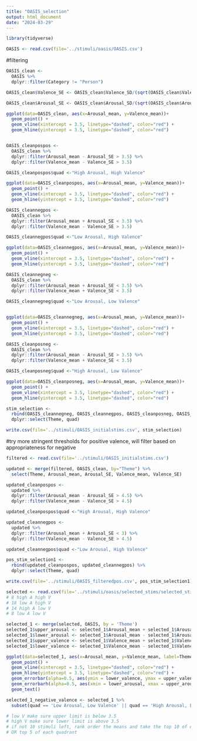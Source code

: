 ```yaml
---
title: "OASIS_selection"
output: html_document
date: "2024-03-29"
---
```


```r
library(tidyverse)
```

```r
OASIS <- read.csv(file='../stimuli/oasis/OASIS.csv')
```

#filtering
```r
OASIS_clean <-
  OASIS %>%
  dplyr::filter(Category != "Person")

OASIS_clean$Valence_SE <- OASIS_clean$Valence_SD/(sqrt(OASIS_clean$Valence_N))

OASIS_clean$Arousal_SE <- OASIS_clean$Arousal_SD/(sqrt(OASIS_clean$Arousal_N))

ggplot(data=OASIS_clean, aes(x=Arousal_mean, y=Valence_mean))+
  geom_point() +
  geom_vline(xintercept = 3.5, linetype="dashed", color="red") +
  geom_hline(yintercept = 3.5, linetype="dashed", color="red")


OASIS_cleanpospos <- 
  OASIS_clean %>%
  dplyr::filter(Arousal_mean - Arousal_SE > 3.5) %>%
  dplyr::filter(Valence_mean - Valence_SE > 3.5)

OASIS_cleanpospos$quad <-"High Arousal, High Valence"

ggplot(data=OASIS_cleanpospos, aes(x=Arousal_mean, y=Valence_mean))+
  geom_point() +
  geom_vline(xintercept = 3.5, linetype="dashed", color="red") +
  geom_hline(yintercept = 3.5, linetype="dashed", color="red")

OASIS_cleannegpos <- 
  OASIS_clean %>%
  dplyr::filter(Arousal_mean + Arousal_SE < 3.5) %>%
  dplyr::filter(Valence_mean - Valence_SE > 3.5)

OASIS_cleannegpos$quad <-"Low Arousal, High Valence"

ggplot(data=OASIS_cleannegpos, aes(x=Arousal_mean, y=Valence_mean))+
  geom_point() +
  geom_vline(xintercept = 3.5, linetype="dashed", color="red") +
  geom_hline(yintercept = 3.5, linetype="dashed", color="red")

OASIS_cleannegneg <- 
  OASIS_clean %>%
  dplyr::filter(Arousal_mean + Arousal_SE < 3.5) %>%
  dplyr::filter(Valence_mean + Valence_SE < 3.5)

OASIS_cleannegneg$quad <-"Low Arousal, Low Valence"


ggplot(data=OASIS_cleannegneg, aes(x=Arousal_mean, y=Valence_mean))+
  geom_point() +
  geom_vline(xintercept = 3.5, linetype="dashed", color="red") +
  geom_hline(yintercept = 3.5, linetype="dashed", color="red")

OASIS_cleanposneg <- 
  OASIS_clean %>%
  dplyr::filter(Arousal_mean - Arousal_SE > 3.5) %>%
  dplyr::filter(Valence_mean + Valence_SE < 3.5)

OASIS_cleanposneg$quad <-"High Arousal, Low Valence"

ggplot(data=OASIS_cleanposneg, aes(x=Arousal_mean, y=Valence_mean))+
  geom_point() +
  geom_vline(xintercept = 3.5, linetype="dashed", color="red") +
  geom_hline(yintercept = 3.5, linetype="dashed", color="red")

stim_selection <- 
  rbind(OASIS_cleannegneg, OASIS_cleannegpos, OASIS_cleanposneg, OASIS_cleanpospos) %>%
  dplyr::select(Theme, quad)

write.csv(file='../stimuli/OASIS_initialstims.csv', stim_selection)
```

#try more stringent thresholds for positive valence, will filter based on appropriateness for negative
```r
filtered <- read.csv(file='../stimuli/OASIS_initialstims.csv')

updated <- merge(filtered, OASIS_clean, by="Theme") %>%
  select(Theme, Arousal_mean, Arousal_SE, Valence_mean, Valence_SE)

updated_cleanpospos <- 
  updated %>%
  dplyr::filter(Arousal_mean - Arousal_SE > 4.5) %>%
  dplyr::filter(Valence_mean - Valence_SE > 4.5)

updated_cleanpospos$quad <-"High Arousal, High Valence"

updated_cleannegpos <- 
  updated %>%
  dplyr::filter(Arousal_mean + Arousal_SE < 3) %>%
  dplyr::filter(Valence_mean - Valence_SE > 4.5)

updated_cleannegpos$quad <-"Low Arousal, High Valence"

pos_stim_selection1 <- 
  rbind(updated_cleanpospos, updated_cleannegpos) %>%
  dplyr::select(Theme, quad)

write.csv(file='../stimuli/OASIS_filteredpos.csv', pos_stim_selection1)
```

```r
selected <- read.csv(file='../stimuli/oasis/selected_stims/selected_stims.csv')
# 8 high A high V
# 18 low A high V
# 14 high A low V
# 8 low A low V

selected_1 <- merge(selected, OASIS, by = 'Theme')
selected_1$upper_arousal <- selected_1$Arousal_mean + selected_1$Arousal_SD
selected_1$lower_arousal <- selected_1$Arousal_mean - selected_1$Arousal_SD
selected_1$upper_valence <- selected_1$Valence_mean + selected_1$Valence_SD
selected_1$lower_valence <- selected_1$Valence_mean - selected_1$Valence_SD

ggplot(data=selected_1, aes(x=Arousal_mean, y=Valence_mean, label=Theme))+
  geom_point() +
  geom_vline(xintercept = 3.5, linetype="dashed", color="red") +
  geom_hline(yintercept = 3.5, linetype="dashed", color="red") +
  geom_errorbar(alpha=0.5, aes(ymin = lower_valence, ymax = upper_valence)) +
  geom_errorbarh(alpha=0.5, aes(xmin = lower_arousal, xmax = upper_arousal)) +
  geom_text()

selected_1_negative_valence <- selected_1 %>%
  subset(quad == 'Low Arousal, Low Valence' || quad == 'High Arousal, Low Valence')

# low V make sure upper limit is below 3.5
# high V make sure lower limit is above 3.5
# if not 10 stimuli left, rank order the means and take the top 10 of each valence
# OR top 5 of each quadrant
  
```